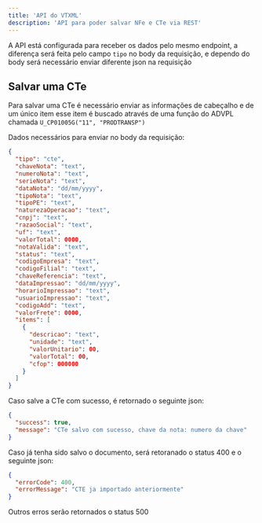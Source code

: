 ```yaml
---
title: 'API do VTXML'
description: 'API para poder salvar NFe e CTe via REST'
---
```


A API está configurada para receber os dados pelo mesmo endpoint, a diferença será feita pelo campo `tipo` no body da requisição, e dependo do body será necessário enviar diferente json na requisição

## Salvar uma CTe

Para salvar uma CTe é necessário enviar as informações de cabeçalho e de um único item esse item é buscado através de uma função do ADVPL chamada `U_CP01005G("11", "PRODTRANSP")`

Dados necessários para enviar no body da requisição:

```json
{
  "tipo": "cte",
  "chaveNota": "text",
  "numeroNota": "text",
  "serieNota": "text",
  "dataNota": "dd/mm/yyyy",
  "tipoNota": "text",
  "tipoPE": "text",
  "naturezaOperacao": "text",
  "cnpj": "text",
  "razaoSocial": "text",
  "uf": "text",
  "valorTotal": 0000,
  "notaValida": "text",
  "status": "text",
  "codigoEmpresa": "text",
  "codigoFilial": "text",
  "chaveReferencia": "text",
  "dataImpressao": "dd/mm/yyyy",
  "horarioImpressao": "text",
  "usuarioImpressao": "text",
  "codigoAdd": "text",
  "valorFrete": 0000,
  "items": [
    {
      "descricao": "text",
      "unidade": "text",
      "valorUnitario": 00,
      "valorTotal": 00,
      "cfop": 000000
    }
  ]
}
```

Caso salve a CTe com sucesso, é retornado o seguinte json:

```json
{
  "success": true,
  "message": "CTe salvo com sucesso, chave da nota: numero da chave"
}
```

Caso já tenha sido salvo o documento, será retoranado o status 400 e o seguinte json:

```json
{
  "errorCode": 400,
  "errorMessage": "CTE ja importado anteriormente"
}
```

Outros erros serão retornados o status 500